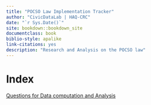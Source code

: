 ```yaml
--- 
title: "POCSO Law Implementation Tracker"
author: "CivicDataLab | HAQ-CRC"
date: "`r Sys.Date()`"
site: bookdown::bookdown_site
documentclass: book
biblio-style: apalike
link-citations: yes
description: "Research and Analysis on the POCSO law"
---
```


# Index

[Questions for Data computation and Analysis](https://bit.ly/pocso-research)
